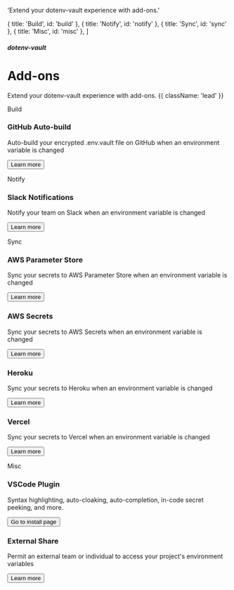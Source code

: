 
  'Extend your dotenv-vault experience with add-ons.'

  { title: 'Build', id: 'build' },
  { title: 'Notify', id: 'notify' },
  { title: 'Sync', id: 'sync' },
  { title: 'Misc', id: 'misc' },
]

##### dotenv-vault
# Add-ons

Extend your dotenv-vault experience with add-ons. {{ className: 'lead' }}

<div className="my-16 xl:max-w-none">
  <Heading level={2} id="build">
    Build
  </Heading>
  <div className="not-prose mt-4 grid grid-cols-1 gap-x-6 gap-y-10 border-t border-zinc-900/5 pt-10 dark:border-white/5 sm:grid-cols-2 xl:max-w-none xl:grid-cols-3">
  <div key="github" className="flex flex-row-reverse gap-6">
      <div className="flex-auto">
        <h3 className="text-sm font-semibold text-zinc-900 dark:text-white">
          GitHub Auto-build
        </h3>
        <p className="mt-1 text-sm text-zinc-600 dark:text-zinc-400">Auto-build your encrypted .env.vault file on GitHub when an environment variable is changed</p>
        <p className="mt-4"><Button href="/docs/addons/github" variant="text" arrow="right">Learn more</Button></p>
      </div>
      <GitHubIcon className="h-9 w-9 text-[#181717] dark:invert"/>
    </div>
  </div>
</div>

<div className="my-16 xl:max-w-none">
  <Heading level={2} id="notify">
    Notify
  </Heading>
  <div className="not-prose mt-4 grid grid-cols-1 gap-x-6 gap-y-10 border-t border-zinc-900/5 pt-10 dark:border-white/5 sm:grid-cols-2 xl:max-w-none xl:grid-cols-3">
  <div key="slack" className="flex flex-row-reverse gap-6">
      <div className="flex-auto">
        <h3 className="text-sm font-semibold text-zinc-900 dark:text-white">
          Slack Notifications
        </h3>
        <p className="mt-1 text-sm text-zinc-600 dark:text-zinc-400">Notify your team on Slack when an environment variable is changed</p>
        <p className="mt-4"><Button href="/docs/addons/slack" variant="text" arrow="right">Learn more</Button></p>
      </div>
      <SlackIcon className="h-9 w-9 text-[#4A154B]"/>
    </div>
  </div>
</div>

<div className="my-16 xl:max-w-none">
  <Heading level={2} id="sync">
    Sync
  </Heading>
  <div className="not-prose mt-4 grid grid-cols-1 gap-x-6 gap-y-10 border-t border-zinc-900/5 pt-10 dark:border-white/5 sm:grid-cols-2 xl:max-w-none xl:grid-cols-3">
    <div key="aws-parameter-store" className="flex flex-row-reverse gap-6">
      <div className="flex-auto">
        <h3 className="text-sm font-semibold text-zinc-900 dark:text-white">
          AWS Parameter Store
        </h3>
        <p className="mt-1 text-sm text-zinc-600 dark:text-zinc-400">Sync your secrets to AWS Parameter Store when an environment variable is changed</p>
        <p className="mt-4"><Button href="/docs/addons/aws-parameter-store" variant="text" arrow="right">Learn more</Button></p>
      </div>
      <AwsIcon className="h-9 w-9 text-[#FF9900]"/>
    </div>
    <div key="aws-secrets" className="flex flex-row-reverse gap-6">
      <div className="flex-auto">
        <h3 className="text-sm font-semibold text-zinc-900 dark:text-white">
          AWS Secrets
        </h3>
        <p className="mt-1 text-sm text-zinc-600 dark:text-zinc-400">Sync your secrets to AWS Secrets when an environment variable is changed</p>
        <p className="mt-4"><Button href="/docs/addons/aws-secrets" variant="text" arrow="right">Learn more</Button></p>
      </div>
      <AwsIcon className="h-9 w-9 text-[#FF9900]"/>
    </div>
    <div key="heroku" className="flex flex-row-reverse gap-6">
      <div className="flex-auto">
        <h3 className="text-sm font-semibold text-zinc-900 dark:text-white">
          Heroku
        </h3>
        <p className="mt-1 text-sm text-zinc-600 dark:text-zinc-400">Sync your secrets to Heroku when an environment variable is changed</p>
        <p className="mt-4"><Button href="/docs/addons/heroku" variant="text" arrow="right">Learn more</Button></p>
      </div>
      <HerokuIcon className="h-9 w-9 text-[#430098]"/>
    </div>
    <div key="vercel" className="flex flex-row-reverse gap-6">
      <div className="flex-auto">
        <h3 className="text-sm font-semibold text-zinc-900 dark:text-white">
          Vercel
        </h3>
        <p className="mt-1 text-sm text-zinc-600 dark:text-zinc-400">Sync your secrets to Vercel when an environment variable is changed</p>
        <p className="mt-4"><Button href="/docs/addons/vercel" variant="text" arrow="right">Learn more</Button></p>
      </div>
      <VercelIcon className="h-9 w-9 text-[#000000] dark:invert"/>
    </div>
  </div>
</div>

<div className="my-16 xl:max-w-none">
  <Heading level={2} id="misc">
    Misc
  </Heading>
  <div className="not-prose mt-4 grid grid-cols-1 gap-x-6 gap-y-10 border-t border-zinc-900/5 pt-10 dark:border-white/5 sm:grid-cols-2 xl:max-w-none xl:grid-cols-3">
    <div key="visual-studio-code" className="flex flex-row-reverse gap-6">
      <div className="flex-auto">
        <h3 className="text-sm font-semibold text-zinc-900 dark:text-white">
          VSCode Plugin
        </h3>
        <p className="mt-1 text-sm text-zinc-600 dark:text-zinc-400">Syntax highlighting, auto-cloaking, auto-completion, in-code secret peeking, and more.</p>
        <p className="mt-4"><Button href="https://marketplace.visualstudio.com/items?itemName=dotenv.dotenv-vscode" variant="text" arrow="right" target="_blank">Go to install page</Button></p>
      </div>
      <VSCodeIcon className="h-9 w-9 text-[#007ACC]"/>
    </div>
    <div key="external" className="flex flex-row-reverse gap-6">
      <div className="flex-auto">
        <h3 className="text-sm font-semibold text-zinc-900 dark:text-white">
          External Share
        </h3>
        <p className="mt-1 text-sm text-zinc-600 dark:text-zinc-400">Permit an external team or individual to access your project's environment variables</p>
        <p className="mt-4"><Button href="/docs/addons/external" variant="text" arrow="right">Learn more</Button></p>
      </div>
      <ShareIcon className="h-9 w-9 text-[#0B24FB]"/>
    </div>
  </div>
</div>
